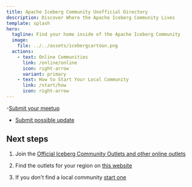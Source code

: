 ```yaml
---
title: Apache Iceberg Community Unofficial Directory
description: Discover Where the Apache Iceberg Community Lives
template: splash
hero:
  tagline: Find your home inside of the Apache Iceberg Community
  image:
    file: ../../assets/icebergcartoon.png
  actions:
    - text: Online Communities
      link: /online/online
      icon: right-arrow
      variant: primary
    - text: How to Start Your Local Community
      link: /start/how
      icon: right-arrow
---
```


-[Submit your meetup](https://airtable.com/appjJ1DnEMvRV173g/pagH1oVMGTgzuwGTg/form)
- [Submit possible update](https://airtable.com/appjJ1DnEMvRV173g/pagqESey2e5R7pV1z/form)

## Next steps

1. Join the [Official Iceberg Community Outlets and other online outlets](/online/online)

2. Find the outlets for your region on [this website](/na/washington)

3. If you don't find a local community [start one](/start/start)

